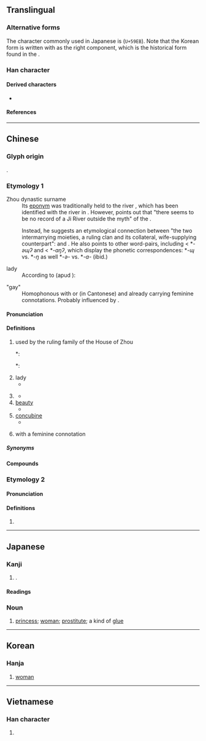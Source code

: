 {{also|姫}}
{{character info}}
{{character info|0x2F862}}
==Translingual==
{{CJKV-forms|姬|姬|姫|姬}}

===Alternative forms===
The character commonly used in Japanese is {{l|mul|姫}} (<code>U+59EB</code>). Note that the Korean form is written with {{l|mul|𦣝}} as the right component, which is the historical form found in the {{w|Kangxi Dictionary}}.

===Han character===
{{Han char|rn=38|rad=女|as=07|sn=10|four=41417|canj=VSLL|ids=⿰女𦣞(GHT),⿰女𦣝(K)}}

====Derived characters====
* {{l|mul|[[𩠯]]}}

====References====
{{Han ref|kx=0260.230|dkj=06230|dj=0526.240|hdz=21049.150|uh=59EC}}
{{Han ref|uh=2F862}}

----

==Chinese==
{{zh-forms|alt=姫,㚶}}
{{zh-wp|zh:姬姓|yue:姬氏|nan:Ki (sèⁿ)|en:Jī}}

===Glyph origin===
{{Han etym}}
{{Han compound|女|𦣞|ls=psc|c1=s|c2=p|t1=woman; matrilateral family line; family name}}.

===Etymology 1===
{{etystub|zh}}
; Zhou dynastic surname
: Its [[eponym]] was traditionally held to the river {{zh-l|姬|tr=Jī}}, which has been identified with the river {{zh-l|汾|tr=Fén}} in {{w|Shanxi}}. However, {{zh-ref|Pulleyblank (2000)}} points out that "there seems to be no record of a Ji River outside the myth" of the {{w|Yellow Emperor}}. 

:Instead, he suggests an etymological connection between "the two intermarrying moieties, a ruling clan and its collateral, wife-supplying counterpart": {{och-l|姬|tr=*(C)ɰə̀ɰ}} and {{zh-l|姜|tr=*(C)ɰàŋ}}. He also points to other word-pairs, including {{ltc-l|似|to resemble}} < *-''əɰʔ'' and {{ltc-l|像|to imitate, image}} < *''-aŋʔ'', which display the phonetic correspondences: *''-ɰ'' vs. *''-ŋ'' as well *''-ə-'' vs. *''-a-'' (ibid.)

; lady {{n-g|(ancient laudatory title for women)}}
: According to {{w|Yan Shigu}} (apud {{w|Kangxi Dictionary}}):
{{zh-x|姬 本 ^周 姓，其 女 貴 於 列國 之 女，所以 婦人 美-號 皆 稱 姬。|'''''Ji'' ("姬")''' was originally the surname of the {{w|Zhou dynasty|Zhou}}; their princesses were more honorable than princesses of other states; therefore women with laudatory appellations are all called '''''Ji'' ("姬")'''.|CL|ref=Kangxi zidian|collapsed=yes}}

; "gay"
: Homophonous with {{zh-l|基}} or {{cog|en|gay}} (in Cantonese) and already carrying feminine connotations. Probably influenced by {{cog|ja|-}} {{ja-r|姫|ひめ|[[princess]]}}.

====Pronunciation====
{{zh-pron
|m=jī
|c=gei1
|md=hĭ
|mn=ki
|mc=2
|oc=y,1
|ma=y
|cat=n,pn
}}

====Definitions====
{{zh-hanzi}}

# {{surname|zh|dot=,}} used by the ruling family of the House of Zhou
#: {{zh-x|^王 ^姬|{{q|historical}} Royal (Princess) '''Ji''' (formal appellation for various women born out of the royal house of {{w|Zhou dynasty|Zhou}})}}
#*: {{zh-x|曷 不 肅 雝、^王 ^姬 之 車。|Are they not expressive of reverence and harmony, the carriages of the king's daughter (lit. "the Royal Princess '''Ji'''")?|r=Shijing}}
#: {{zh-x|諸-姬|{{q|historical}} the various '''Ji''' (collective appellation for various nobles and states' rulers patrilineally related to the royal house of {{w|Zhou dynasty|Zhou}})}}
#*: {{zh-x|孌 彼 諸-姬、聊 與 之 謀。|Admirable are those, my cousins (lit. "the various '''Ji''' nobles"); I will take counsel with them.|ref=Shijing}}
# lady {{n-g|(ancient laudatory title for women)}}
#* {{zh-x|風 吹 柳-花 滿 店 香，^吳 姬 壓-酒 喚 客 嘗。|The wind blows on the willow-catkins, filling the inn with fragrance; the Wu '''lady''' calls out to customers to try newly pressed wine.|CL|ref=李白 {{w|Li Bai}}〈金陵酒肆留別〉"Farewell at a Tavern in {{w|Nanjing#Names|Jinling}}"}}
# {{lb|zh|mythology}} {{n-g|name of a river}}
#* {{zh-x|黃帝 居 ^姬-水，以 為 姓。|The Yellow Thearch dwelt by the '''Ji''' river, (whose name) he took as (his) surname.|CL|ref=Shuowen}}
# [[beauty]]
#* {{zh-x|沛-公 居 ^山東 時，貪 於 財貨，好{hào} 美-姬。今 入 關，財物 無 所-取，婦女 無 所-幸。|When {{w|Emperor Gaozu of Han|Lord of Pei}} was in Shandong, he coveted riches and desired '''beauties'''. Yet now that he has entered Guan[zhong], he has not confiscated wealth, nor has he lusted after women."}}
# [[concubine]]
#* {{zh-x|莊-襄 王 為 ^秦 質子 於 ^趙，見 呂 不-韋 姬，悅 而 取{qǔ} 之，生 始皇。|When King Zhuangxiang was a Qin hostage in Zhao, he saw Lü Buwei's '''concubine''', he fell in love with her and married her; she gave birth to the First Emperor.}}
# {{lb|zh|neologism|slang}} {{zh-synonym|基|gay|dot=,}} with a feminine connotation
#: {{zh-x|搞姬|to [[engage]] in [[lesbian]] [[activity|activities]]}}

=====Synonyms=====
{{zh-dial|妾}}

====Compounds====
{{zh-der|妖姬|姬侍|宗姬|愛姬|姬姜|寵姬|姬漢|姬鼠|姬妾|歌姬|瑤姬|班姬詠扇|文姬入塞|泣別虞姬|霸王別姬|鼓姬|竹姬|虞姬|丹姬|二姬|仙姬|伯姬|伯姬引|侍姬|名姬|吳姬|大姬|天姬|妙姬|姣姬|姬人|姬伯|姬僕|姬公|姬劉|姬化|姬呂|姬周|姬國|姬姒|姬媵|姬孔|姬文|姬易|嬖姬|孋姬|孔姬|宮姬|家姬|小姬|帝姬|幸姬|庶姬|從姬|族姬|昌姬|曼姬|朱姬大仙|村姬|楊柳姬|楚姬|楚岫瑤姬|樊姬|橈姬|毛姬|漢姬|燕姬|王姬|班姬|班姬扇|班姬辭輦|瓊姬|盧姬|祅姬|秦姬曲|程姬之疾|而姬壺|胡姬|荊姬|蠶姬|諸姬|讒姬|豔姬|貞姬|貴姬|遺姬|隆姬|驪姬|麗姬|齊姬}}

===Etymology 2===
{{rfe|zh}}

====Pronunciation====
{{zh-pron
|m=yí
|mc=1
|oc=n,2
|ma=y
|cat=n
}}

====Definitions====
{{zh-hanzi}}

# {{rfdef|zh}}

----

==Japanese==

===Kanji===
{{ja-kanji|grade=uc|rs=女07}} <!-- Not listed as kyūjitai in 2010 Jōyō Kanji -->

# {{alt form|ja|姫}}.

====Readings====
{{ja-readings
|goon=き
|kanon=き
|kun=ひめ-
|nanori=ひめ, こひめ, ひめさき, ぷりんせす, れもん
}}

===Noun===
{{ja-noun|ひめ}}

# {{ja-def|姫}} [[princess]]; [[woman]]; [[prostitute]]; a kind of [[glue]]

----

==Korean==

===Hanja===
{{ko-hanja|hangeul=희|rv=hui|mr=hŭi|y=huy}}

# [[woman]]

----

==Vietnamese==

===Han character===
{{vi-readings|reading=cơ|rs=女07}}

# {{rfdef|vi|sort=女07}}